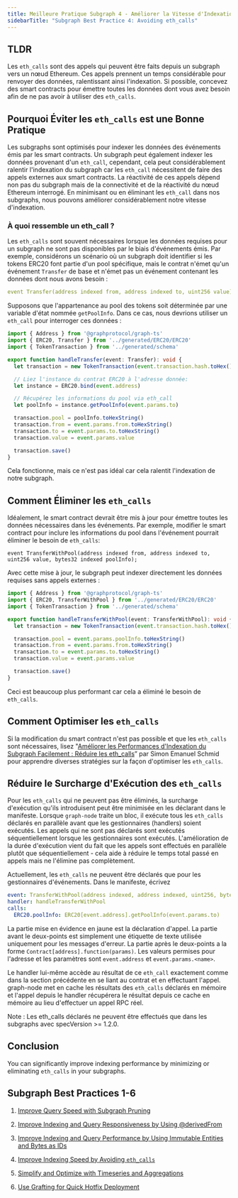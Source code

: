 ```yaml
---
title: Meilleure Pratique Subgraph 4 - Améliorer la Vitesse d'Indexation en Évitant les eth_calls
sidebarTitle: "Subgraph Best Practice 4: Avoiding eth_calls"
---
```


## TLDR

Les `eth_calls` sont des appels qui peuvent être faits depuis un subgraph vers un nœud Ethereum. Ces appels prennent un temps considérable pour renvoyer des données, ralentissant ainsi l'indexation. Si possible, concevez des smart contracts pour émettre toutes les données dont vous avez besoin afin de ne pas avoir à utiliser des `eth_calls`.

## Pourquoi Éviter les `eth_calls` est une Bonne Pratique

Les subgraphs sont optimisés pour indexer les données des événements émis par les smart contracts. Un subgraph peut également indexer les données provenant d'un `eth_call`, cependant, cela peut considérablement ralentir l'indexation du subgraph car les `eth_call` nécessitent de faire des appels externes aux smart contracts. La réactivité de ces appels dépend non pas du subgraph mais de la connectivité et de la réactivité du nœud Ethereum interrogé. En minimisant ou en éliminant les `eth_call` dans nos subgraphs, nous pouvons améliorer considérablement notre vitesse d'indexation.

### À quoi ressemble un eth_call ?

Les `eth_calls` sont souvent nécessaires lorsque les données requises pour un subgraph ne sont pas disponibles par le biais d'événements émis. Par exemple, considérons un scénario où un subgraph doit identifier si les tokens ERC20 font partie d'un pool spécifique, mais le contrat n'émet qu'un événement `Transfer` de base et n'émet pas un événement contenant les données dont nous avons besoin :

```yaml
event Transfer(address indexed from, address indexed to, uint256 value);
```

Supposons que l'appartenance au pool des tokens soit déterminée par une variable d'état nommée `getPoolInfo`. Dans ce cas, nous devrions utiliser un `eth_call` pour interroger ces données :

```typescript
import { Address } from '@graphprotocol/graph-ts'
import { ERC20, Transfer } from '../generated/ERC20/ERC20'
import { TokenTransaction } from '../generated/schema'

export function handleTransfer(event: Transfer): void {
  let transaction = new TokenTransaction(event.transaction.hash.toHex())

  // Liez l'instance du contrat ERC20 à l'adresse donnée:
  let instance = ERC20.bind(event.address)

  // Récupérez les informations du pool via eth_call
  let poolInfo = instance.getPoolInfo(event.params.to)

  transaction.pool = poolInfo.toHexString()
  transaction.from = event.params.from.toHexString()
  transaction.to = event.params.to.toHexString()
  transaction.value = event.params.value

  transaction.save()
}
```

Cela fonctionne, mais ce n'est pas idéal car cela ralentit l'indexation de notre subgraph.

## Comment Éliminer les `eth_calls`

Idéalement, le smart contract devrait être mis à jour pour émettre toutes les données nécessaires dans les événements. Par exemple, modifier le smart contract pour inclure les informations du pool dans l'événement pourrait éliminer le besoin de `eth_calls`:

```
event TransferWithPool(address indexed from, address indexed to, uint256 value, bytes32 indexed poolInfo);
```

Avec cette mise à jour, le subgraph peut indexer directement les données requises sans appels externes :

```typescript
import { Address } from '@graphprotocol/graph-ts'
import { ERC20, TransferWithPool } from '../generated/ERC20/ERC20'
import { TokenTransaction } from '../generated/schema'

export function handleTransferWithPool(event: TransferWithPool): void {
  let transaction = new TokenTransaction(event.transaction.hash.toHex())

  transaction.pool = event.params.poolInfo.toHexString()
  transaction.from = event.params.from.toHexString()
  transaction.to = event.params.to.toHexString()
  transaction.value = event.params.value

  transaction.save()
}
```

Ceci est beaucoup plus performant car cela a éliminé le besoin de `eth_calls`.

## Comment Optimiser les `eth_calls`

Si la modification du smart contract n'est pas possible et que les `eth_calls` sont nécessaires, lisez "[Améliorer les Performances d'Indexation du Subgraph Facilement : Réduire les eth_calls](https://thegraph.com/blog/improve-subgraph-performance-reduce-eth-calls/)” par Simon Emanuel Schmid pour apprendre diverses stratégies sur la façon d'optimiser les `eth_calls`.

## Réduire le Surcharge d'Exécution des `eth_calls`

Pour les `eth_calls` qui ne peuvent pas être éliminés, la surcharge d'exécution qu'ils introduisent peut être minimisée en les déclarant dans le manifeste. Lorsque `graph-node` traite un bloc, il exécute tous les `eth_calls` déclarés en parallèle avant que les gestionnaires (handlers) soient exécutés. Les appels qui ne sont pas déclarés sont exécutés séquentiellement lorsque les gestionnaires sont exécutés. L'amélioration de la durée d'exécution vient du fait que les appels sont effectués en parallèle plutôt que séquentiellement - cela aide à réduire le temps total passé en appels mais ne l'élimine pas complètement.

Actuellement, les `eth_calls` ne peuvent être déclarés que pour les gestionnaires d'événements. Dans le manifeste, écrivez

```yaml
event: TransferWithPool(address indexed, address indexed, uint256, bytes32 indexed)
handler: handleTransferWithPool
calls:
  ERC20.poolInfo: ERC20[event.address].getPoolInfo(event.params.to)
```

La partie mise en évidence en jaune est la déclaration d'appel. La partie avant le deux-points est simplement une étiquette de texte utilisée uniquement pour les messages d'erreur. La partie après le deux-points a la forme `Contract[address].function(params)`. Les valeurs permises pour l'adresse et les paramètres sont `event.address` et `event.params.<name>`.

Le handler lui-même accède au résultat de ce `eth_call` exactement comme dans la section précédente en se liant au contrat et en effectuant l'appel. graph-node met en cache les résultats des `eth_calls` déclarés en mémoire et l'appel depuis le handler récupérera le résultat depuis ce cache en mémoire au lieu d'effectuer un appel RPC réel.

Note : Les eth_calls déclarés ne peuvent être effectués que dans les subgraphs avec specVersion >= 1.2.0.

## Conclusion

You can significantly improve indexing performance by minimizing or eliminating `eth_calls` in your subgraphs.

## Subgraph Best Practices 1-6

1. [Improve Query Speed with Subgraph Pruning](/subgraphs/cookbook/pruning/)

2. [Improve Indexing and Query Responsiveness by Using @derivedFrom](/subgraphs/cookbook/derivedfrom/)

3. [Improve Indexing and Query Performance by Using Immutable Entities and Bytes as IDs](/subgraphs/cookbook/immutable-entities-bytes-as-ids/)

4. [Improve Indexing Speed by Avoiding `eth_calls`](/subgraphs/cookbook/avoid-eth-calls/)

5. [Simplify and Optimize with Timeseries and Aggregations](/subgraphs/cookbook/timeseries/)

6. [Use Grafting for Quick Hotfix Deployment](/subgraphs/cookbook/grafting-hotfix/)

